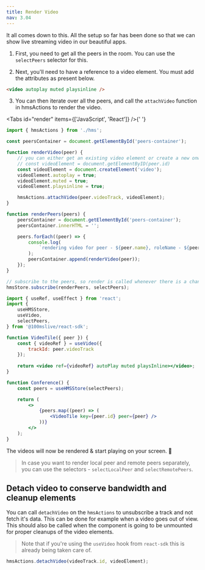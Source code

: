 ```yaml
---
title: Render Video
nav: 3.04
---
```


It all comes down to this. All the setup so far has been done so that we can show live streaming video in our beautiful apps.

1. First, you need to get all the peers in the room. You can use the `selectPeers` selector for this.

2. Next, you'll need to have a reference to a video element. You must add the attributes as present below.

```html
<video autoplay muted playsinline />
```

3. You can then iterate over all the peers, and call the `attachVideo` function in hmsActions to render the video.

<Tabs id="render" items={['JavaScript', 'React']} />{' '}

<Tab id='render-0'>

```js
import { hmsActions } from './hms';

const peersContainer = document.getElementById('peers-container');

function renderVideo(peer) {
    // you can either get an existing video element or create a new onw.
    // const videoElement = document.getElementByID(peer.id)
    const videoElement = document.createElement('video');
    videoElement.autoplay = true;
    videoElement.muted = true;
    videoElement.playsinline = true;

    hmsActions.attachVideo(peer.videoTrack, videoElement);
}

function renderPeers(peers) {
    peersContainer = document.getElementById('peers-container');
    peersContainer.innerHTML = '';

    peers.forEach((peer) => {
        console.log(
            `rendering video for peer - ${peer.name}, roleName - ${peer.roleName}, isLocal- ${peer.isLocal}`
        );
        peersContainer.append(renderVideo(peer));
    });
}

// subscribe to the peers, so render is called whenever there is a change like peer join and leave
hmsStore.subscribe(renderPeers, selectPeers);
```

</Tab>

<Tab  id='render-1'>

```jsx
import { useRef, useEffect } from 'react';
import {
    useHMSStore,
    useVideo,
    selectPeers,
} from '@100mslive/react-sdk';

function VideoTile({ peer }) {
    const { videoRef } = useVideo({
        trackId: peer.videoTrack
    });
    
    return <video ref={videoRef} autoPlay muted playsInline></video>;
}

function Conference() {
    const peers = useHMSStore(selectPeers);

    return (
        <>
            {peers.map((peer) => (
                <VideoTile key={peer.id} peer={peer} />
            ))}
        </>
    );
}
```

</Tab>

The videos will now be rendered & start playing on your screen. 🥳

> In case you want to render local peer and remote peers separately, you can use the selectors - `selectLocalPeer` and `selectRemotePeers`.

## Detach video to conserve bandwidth and cleanup elements

You can call `detachVideo` on the `hmsActions` to unsubscribe a track and not fetch it's data. This can be done
for example when a video goes out of view. This should also be called when the component is going to be unmounted
for proper cleanups of the video elements.

> Note that if you're using the `useVideo` hook from `react-sdk` this is already being taken care of.

```js
hmsActions.detachVideo(videoTrack.id, videoElement);
```
